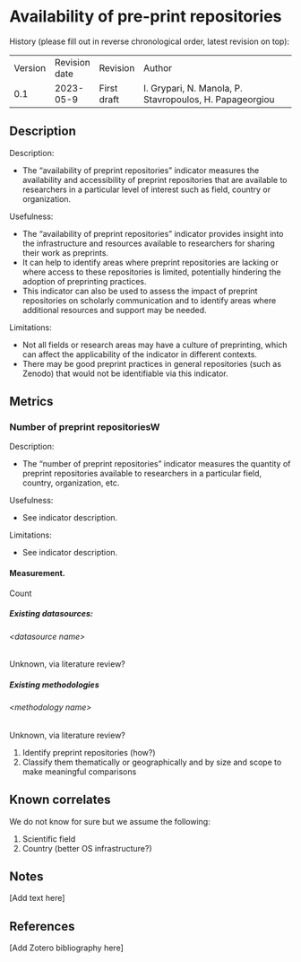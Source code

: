 # Availability of pre-print repositories {#availability-of-pre-print-repositories .unnumbered}

History (please fill out in reverse chronological order, latest revision on top):

|         |               |             |                                                         |
|---------|---------------|-------------|---------------------------------------------------------|
| Version | Revision date | Revision    | Author                                                  |
| 0.1     | 2023-05-9     | First draft | I. Grypari, N. Manola, P. Stavropoulos, H. Papageorgiou |

## Description

Description:

-   The "availability of preprint repositories" indicator measures the availability and accessibility of preprint repositories that are available to researchers in a particular level of interest such as field, country or organization.

Usefulness:

-   The "availability of preprint repositories" indicator provides insight into the infrastructure and resources available to researchers for sharing their work as preprints.
-   It can help to identify areas where preprint repositories are lacking or where access to these repositories is limited, potentially hindering the adoption of preprinting practices.
-   This indicator can also be used to assess the impact of preprint repositories on scholarly communication and to identify areas where additional resources and support may be needed.

Limitations:

-   Not all fields or research areas may have a culture of preprinting, which can affect the applicability of the indicator in different contexts.
-   There may be good preprint practices in general repositories (such as Zenodo) that would not be identifiable via this indicator.

## Metrics

### Number of preprint repositoriesW

Description:

-   The "number of preprint repositories" indicator measures the quantity of preprint repositories available to researchers in a particular field, country, organization, etc.

Usefulness:

-   See indicator description.

Limitations:

-   See indicator description.

#### Measurement.

Count

##### Existing datasources:

###### &lt;datasource name&gt;

Unknown, via literature review?

##### Existing methodologies

###### &lt;methodology name&gt;

Unknown, via literature review?

1.  Identify preprint repositories (how?)
2.  Classify them thematically or geographically and by size and scope to make meaningful comparisons

## Known correlates

We do not know for sure but we assume the following:

1.  Scientific field
2.  Country (better OS infrastructure?)

## Notes

\[Add text here\]

## References

\[Add Zotero bibliography here\]
